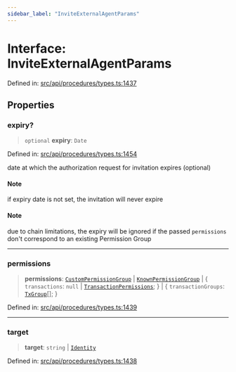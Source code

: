 ```yaml
---
sidebar_label: "InviteExternalAgentParams"
---
```


# Interface: InviteExternalAgentParams

Defined in: [src/api/procedures/types.ts:1437](https://github.com/PolymeshAssociation/polymesh-sdk/blob/bee6a2fe7a8ce5db42a6982e793782182cde2153/src/api/procedures/types.ts#L1437)

## Properties

### expiry?

> `optional` **expiry**: `Date`

Defined in: [src/api/procedures/types.ts:1454](https://github.com/PolymeshAssociation/polymesh-sdk/blob/bee6a2fe7a8ce5db42a6982e793782182cde2153/src/api/procedures/types.ts#L1454)

date at which the authorization request for invitation expires (optional)

#### Note

if expiry date is not set, the invitation will never expire

#### Note

due to chain limitations, the expiry will be ignored if the passed `permissions` don't correspond to an existing Permission Group

***

### permissions

> **permissions**: [`CustomPermissionGroup`](../../../entities/CustomPermissionGroup/classes/CustomPermissionGroup.mdx) \| [`KnownPermissionGroup`](../../../entities/KnownPermissionGroup/classes/KnownPermissionGroup.mdx) \| \{ `transactions`: `null` \| [`TransactionPermissions`](../../../entities/types/interfaces/TransactionPermissions.mdx); \} \| \{ `transactionGroups`: [`TxGroup`](../enumerations/TxGroup.mdx)[]; \}

Defined in: [src/api/procedures/types.ts:1439](https://github.com/PolymeshAssociation/polymesh-sdk/blob/bee6a2fe7a8ce5db42a6982e793782182cde2153/src/api/procedures/types.ts#L1439)

***

### target

> **target**: `string` \| [`Identity`](../../../entities/Identity/classes/Identity.mdx)

Defined in: [src/api/procedures/types.ts:1438](https://github.com/PolymeshAssociation/polymesh-sdk/blob/bee6a2fe7a8ce5db42a6982e793782182cde2153/src/api/procedures/types.ts#L1438)
